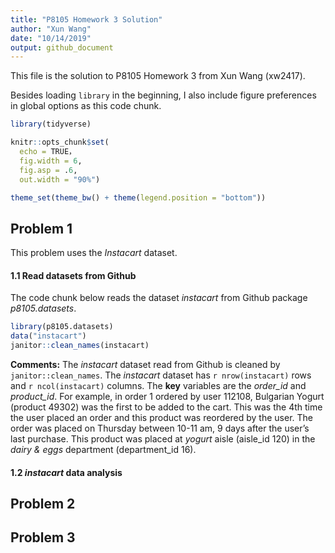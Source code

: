 ```yaml
---
title: "P8105 Homework 3 Solution"
author: "Xun Wang"
date: "10/14/2019"
output: github_document
---
```


This file is the solution to P8105 Homework 3 from Xun Wang (xw2417).

Besides loading `library` in the beginning, I also include figure preferences in global options as this code chunk.

```r
library(tidyverse)

knitr::opts_chunk$set(
  echo = TRUE，
  fig.width = 6,
  fig.asp = .6,
  out.width = "90%")

theme_set(theme_bw() + theme(legend.position = "bottom"))

```

## Problem 1

This problem uses the *Instacart* dataset.

#### 1.1 Read datasets from Github

The code chunk below reads the dataset *instacart* from Github package *p8105.datasets*.

```r
library(p8105.datasets)
data("instacart")
janitor::clean_names(instacart)
```

**Comments:** The *instacart* dataset read from Github is cleaned by `janitor::clean_names`. The *instacart* dataset has `r nrow(instacart)` rows and `r ncol(instacart)` columns. The **key** variables are the *order_id* and *product_id*. For example, in order 1 ordered by user 112108, Bulgarian Yogurt (product 49302) was the first to be added to the cart. This was the 4th time the user placed an order and this product was reordered by the user. The order was placed on Thursday between 10-11 am, 9 days after the user's last purchase. This product was placed at *yogurt* aisle (aisle_id 120) in the *dairy & eggs* department (department_id 16).

#### 1.2 *instacart* data analysis

## Problem 2



## Problem 3
